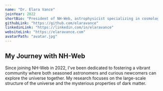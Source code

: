 ```yaml
---
name: "Dr. Elara Vance"
joinYear: 2022
shortBio: "President of NH-Web, astrophysicist specializing in cosmology and dark matter research."
githubLink: "https://github.com/elaravance"
linkedinLink: "https://linkedin.com/in/elaravance"
websiteLink: "https://elaravance.com"
avatarPath: "avatar.jpg"
---
```


## My Journey with NH-Web

Since joining NH-Web in 2022, I've been dedicated to fostering a vibrant community where both seasoned astronomers and curious newcomers can explore the universe together. My research focuses on the large-scale structure of the universe and the mysterious properties of dark matter.